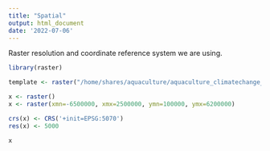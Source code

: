```yaml
---
title: "Spatial"
output: html_document
date: '2022-07-06'
---
```

Raster resolution and coordinate reference system we are using.

```r

library(raster)

template <- raster("/home/shares/aquaculture/aquaculture_climatechange_usa/prep_data/freshwater/mapping_aquaculture/aquaculture_location.tif")

```

```r
x <- raster()
x <- raster(xmn=-6500000, xmx=2500000, ymn=100000, ymx=6200000)

crs(x) <- CRS('+init=EPSG:5070')
res(x) <- 5000

x
```